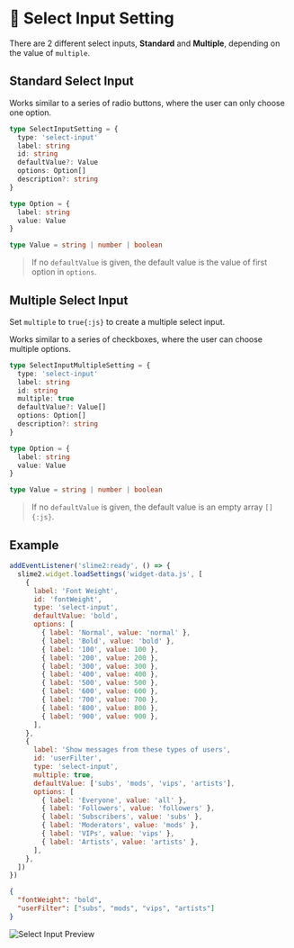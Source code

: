 
# 🔘 Select Input Setting

There are 2 different select inputs, **Standard** and **Multiple**, depending on the value of `multiple`.

<Cards>
  <Card title='🔘 Standard Select Input' href='#standard-select-input' />
  <Card title='☑️ Multiple Select Input' href='#multiple-select-input' />
</Cards>

## Standard Select Input

Works similar to a series of radio buttons, where the user can only choose one option.

```ts filename="Setting Definition"
type SelectInputSetting = {
  type: 'select-input'
  label: string
  id: string
  defaultValue?: Value
  options: Option[]
  description?: string
}

type Option = {
  label: string
  value: Value
}

type Value = string | number | boolean
```

> If no `defaultValue` is given, the default value is the value of first option in `options`.

## Multiple Select Input

Set `multiple` to `true{:js}` to create a multiple select input.

Works similar to a series of checkboxes, where the user can choose multiple options.

```ts filename="Setting Definition" {5-6}
type SelectInputMultipleSetting = {
  type: 'select-input'
  label: string
  id: string
  multiple: true
  defaultValue?: Value[]
  options: Option[]
  description?: string
}

type Option = {
  label: string
  value: Value
}

type Value = string | number | boolean
```

> If no `defaultValue` is given, the default value is an empty array `[]{:js}`.

## Example

```js filename="JavaScript"
addEventListener('slime2:ready', () => {
  slime2.widget.loadSettings('widget-data.js', [
    {
      label: 'Font Weight',
      id: 'fontWeight',
      type: 'select-input',
      defaultValue: 'bold',
      options: [
        { label: 'Normal', value: 'normal' },
        { label: 'Bold', value: 'bold' },
        { label: '100', value: 100 },
        { label: '200', value: 200 },
        { label: '300', value: 300 },
        { label: '400', value: 400 },
        { label: '500', value: 500 },
        { label: '600', value: 600 },
        { label: '700', value: 700 },
        { label: '800', value: 800 },
        { label: '900', value: 900 },
      ],
    },
    {
      label: 'Show messages from these types of users',
      id: 'userFilter',
      type: 'select-input',
      multiple: true,
      defaultValue: ['subs', 'mods', 'vips', 'artists'],
      options: [
        { label: 'Everyone', value: 'all' },
        { label: 'Followers', value: 'followers' },
        { label: 'Subscribers', value: 'subs' },
        { label: 'Moderators', value: 'mods' },
        { label: 'VIPs', value: 'vips' },
        { label: 'Artists', value: 'artists' },
      ],
    },
  ])
})
```

```json filename="Initial Data"
{
  "fontWeight": "bold",
  "userFilter": ["subs", "mods", "vips", "artists"]
}
```

![Select Input Preview](/previews/select-input.png)
